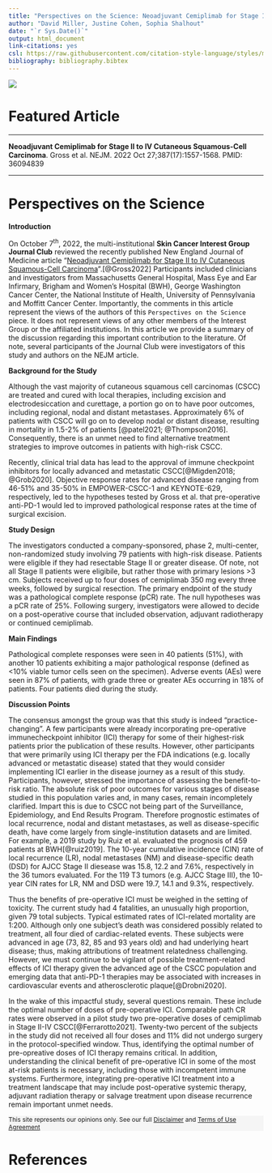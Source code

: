 ```yaml
---
title: "Perspectives on the Science: Neoadjuvant Cemiplimab for Stage II to IV Cutaneous Squamous-Cell Carcinoma"
author: "David Miller, Justine Cohen, Sophia Shalhout"
date: "`r Sys.Date()`"
output: html_document
link-citations: yes
csl: https://raw.githubusercontent.com/citation-style-language/styles/master/nature.csl
bibliography: bibliography.bibtex 
---
```


![](files/featured.jpg)

# Featured Article

------------------------------------------------------------------------

**Neoadjuvant Cemiplimab for Stage II to IV Cutaneous Squamous-Cell Carcinoma**. Gross et al. NEJM. 2022 Oct 27;387(17):1557-1568. PMID: 36094839

------------------------------------------------------------------------

# Perspectives on the Science

**Introduction**

On October 7^th^, 2022, the multi-institutional **Skin Cancer Interest Group Journal Club** reviewed the recently published New England Journal of Medicine article "[Neoadjuvant Cemiplimab for Stage II to IV Cutaneous Squamous-Cell Carcinoma](https://www.nejm.org/doi/full/10.1056/NEJMoa2209813)".[@Gross2022] Participants included clinicians and investigators from Massachusetts General Hospital, Mass Eye and Ear Infirmary, Brigham and Women's Hospital (BWH), George Washington Cancer Center, the National Institute of Health, University of Pennsylvania and Moffitt Cancer Center. Importantly, the comments in this article represent the views of the authors of this `Perspectives on the Science` piece. It does not represent views of any other members of the Interest Group or the affiliated institutions. In this article we provide a summary of the discussion regarding this important contribution to the literature. Of note, several participants of the Journal Club were investigators of this study and authors on the NEJM article.

**Background for the Study**

Although the vast majority of cutaneous squamous cell carcinomas (CSCC) are treated and cured with local therapies, including excision and electrodesiccation and curettage, a portion go on to have poor outcomes, including regional, nodal and distant metastases. Approximately 6% of patients with CSCC will go on to develop nodal or distant disease, resulting in mortality in 1.5-2% of patients [@patel2021; @Thompson2016]. Consequently, there is an unmet need to find alternative treatment strategies to improve outcomes in patients with high-risk CSCC.

Recently, clinical trial data has lead to the approval of immune checkpoint inhibitors for locally advanced and metastatic CSCC[@Migden2018; @Grob2020]. Objective response rates for advanced disease ranging from 46-51% and 35-50% in EMPOWER-CSCC-1 and KEYNOTE-629, respectively, led to the hypotheses tested by Gross et al. that pre-operative anti-PD-1 would led to improved pathological response rates at the time of surgical excision.

**Study Design**

The investigators conducted a company-sponsored, phase 2, multi-center, non-randomized study involving 79 patients with high-risk disease. Patients were eligible if they had resectable Stage II or greater disease. Of note, not all Stage II patients were eligibile, but rather those with primary lesions \>3 cm. Subjects received up to four doses of cemiplimab 350 mg every three weeks, followed by surgical resection. The primary endpoint of the study was a pathological complete response (pCR) rate. The null hypotheses was a pCR rate of 25%. Following surgery, investigators were allowed to decide on a post-operative course that included observation, adjuvant radiotherapy or continued cemiplimab.

**Main Findings**

Pathological complete responses were seen in 40 patients (51%), with another 10 patients exhibiting a major pathological response (defined as \<10% viable tumor cells seen on the specimen). Adverse events (AEs) were seen in 87% of patients, with grade three or greater AEs occurring in 18% of patients. Four patients died during the study.

**Discussion Points**

The consensus amongst the group was that this study is indeed "practice-changing". A few participants were already incorporating pre-operative immunecheckpoint inhibitor (ICI) therapy for some of their highest-risk patients prior the publication of these results. However, other participants that were primarily using ICI therapy per the FDA indications (e.g. locally advanced or metastatic disease) stated that they would consider implementing ICI earlier in the disease journey as a result of this study. Participants, however, stressed the importance of assessing the benefit-to-risk ratio. The absolute risk of poor outcomes for various stages of disease studied in this population varies and, in many cases, remain incompletely clarified. Impart this is due to CSCC not being part of the Surveillance, Epidemiology, and End Results Program. Therefore prognostic estimates of local recurrence, nodal and distant metastases, as well as disease-specific death, have come largely from single-institution datasets and are limited. For example, a 2019 study by Ruiz et al. evaluated the prognosis of 459 patients at BWH[@ruiz2019]. The 10-year cumulative incidence (CIN) rate of local recurrence (LR), nodal metastases (NM) and disease-specific death (DSD) for AJCC Stage II diesease was 15.8, 12.2 and 7.6%, respectively in the 36 tumors evaluated. For the 119 T3 tumors (e.g. AJCC Stage III), the 10-year CIN rates for LR, NM and DSD were 19.7, 14.1 and 9.3%, respectively.

Thus the benefits of pre-operative ICI must be weighed in the setting of toxicity. The current study had 4 fatalities, an unusually high proportion, given 79 total subjects. Typical estimated rates of ICI-related mortality are 1:200. Although only one subject's death was considered possibly related to treatment, all four died of cardiac-related events. These subjects were advanced in age (73, 82, 85 and 93 years old) and had underlying heart disease; thus, making attributions of treatment relatedness challenging. However, we must continue to be vigilant of possible treatment-related effects of ICI therapy given the advanced age of the CSCC population and emerging data that anti-PD-1 therapies may be associated with increases in cardiovascular events and atherosclerotic plaque[@Drobni2020].

In the wake of this impactful study, several questions remain. These include the optimal number of doses of pre-operative ICI. Comparable path CR rates were observed in a pilot study two pre-operative doses of cemiplimab in Stage II-IV CSCC[@Ferrarotto2021]. Twenty-two percent of the subjects in the study did not received all four doses and 11% did not undergo surgery in the protocol-specified window. Thus, identifying the optimal number of pre-opreative doses of ICI therapy remains critical. In addition, understanding the clinical benefit of pre-operative ICI in some of the most at-risk patients is necessary, including those with incompetent immune systems. Furthermore, integrating pre-operative ICI treatment into a treatment landscape that may include post-operative systemic therapy, adjuvant radiation therapy or salvage treatment upon disease recurrence remain important unmet needs.

::: {style="background-color:#F5F5F5; margin-left: 0px; padding: 0px; padding-left: 0px; font-size: 12px"}
This site represents our opinions only. See our full [Disclaimer](https://www.themillerlab.io/privacy/) and [Terms of Use Agreement](https://www.themillerlab.io/terms/)
:::

# References

